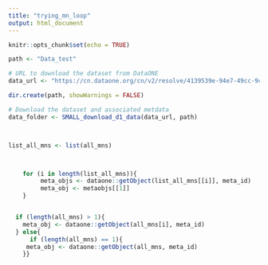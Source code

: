 ```yaml
---
title: "trying_mn_loop"
output: html_document
---
```


```r
knitr::opts_chunk$set(echo = TRUE)
```

```r


path <- "Data_test"

# URL to download the dataset from DataONE
data_url <- "https://cn.dataone.org/cn/v2/resolve/4139539e-94e7-49cc-9c7a-5f879e438b16"

dir.create(path, showWarnings = FALSE)

# Download the dataset and associated metdata 
data_folder <- SMALL_download_d1_data(data_url, path)




```

```r

list_all_mns <- list(all_mns)



    for (i in length(list_all_mns)){
         meta_objs <- dataone::getObject(list_all_mns[[i]], meta_id) 
         meta_obj <- metaobjs[[1]]
    } 


  if (length(all_mns) > 1){
    meta_obj <- dataone::getObject(all_mns[i], meta_id) 
  } else{
      if (length(all_mns) == 1){
     meta_obj <- dataone::getObject(all_mns, meta_id) 
    }}
   

```

